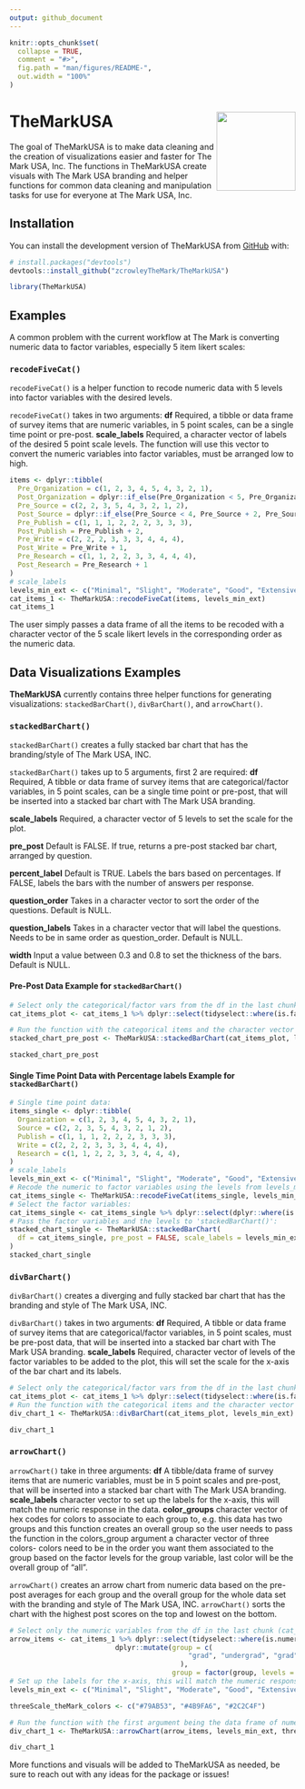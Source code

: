 ```yaml
---
output: github_document
---
```


<!-- README.md is generated from README.Rmd. Please edit that file -->

```r
knitr::opts_chunk$set(
  collapse = TRUE,
  comment = "#>",
  fig.path = "man/figures/README-",
  out.width = "100%"
)
```

# TheMarkUSA <a href="https://zcrowleythemark.github.io/TheMarkUSA/"><img src="man/figures/logo.png" align="right" height="139" /></a>

<!-- badges: start -->
<!-- badges: end -->

The goal of TheMarkUSA is to make data cleaning and the creation of visualizations easier and faster for The Mark USA, Inc.
The functions in TheMarkUSA create visuals with The Mark USA branding and helper functions for
common data cleaning and manipulation tasks for use for everyone at The Mark USA, Inc.

## Installation

You can install the development version of TheMarkUSA from [GitHub](https://github.com/) with:

``` r
# install.packages("devtools")
devtools::install_github("zcrowleyTheMark/TheMarkUSA")
```
```r
library(TheMarkUSA)
```

## Examples

A common problem with the current workflow at The Mark is converting numeric data to factor variables, especially 5 item likert scales:

### `recodeFiveCat()`

`recodeFiveCat()` is a helper function to recode numeric data with 5 levels into factor variables with the desired levels.

`recodeFiveCat()` takes in two arguments: 
**df** Required, a tibble or data frame of survey items that are numeric variables, in 5 point scales, can be a single time point or pre-post.
**scale_labels** Required, a character vector of labels of the desired 5 point scale levels. The function will use this vector to convert the numeric variables into factor variables, must be arranged low to high.

```r
items <- dplyr::tibble(
  Pre_Organization = c(1, 2, 3, 4, 5, 4, 3, 2, 1),
  Post_Organization = dplyr::if_else(Pre_Organization < 5, Pre_Organization + 1, Pre_Organization),
  Pre_Source = c(2, 2, 3, 5, 4, 3, 2, 1, 2),
  Post_Source = dplyr::if_else(Pre_Source < 4, Pre_Source + 2, Pre_Source),
  Pre_Publish = c(1, 1, 1, 2, 2, 2, 3, 3, 3),
  Post_Publish = Pre_Publish + 2,
  Pre_Write = c(2, 2, 2, 3, 3, 3, 4, 4, 4),
  Post_Write = Pre_Write + 1,
  Pre_Research = c(1, 1, 2, 2, 3, 3, 4, 4, 4),
  Post_Research = Pre_Research + 1
)
# scale_labels
levels_min_ext <- c("Minimal", "Slight", "Moderate", "Good", "Extensive")
cat_items_1 <- TheMarkUSA::recodeFiveCat(items, levels_min_ext)
cat_items_1
```

The user simply passes a data frame of all the items to be recoded with a character vector of the 5 scale likert levels in the corresponding order as the numeric data.

## Data Visualizations Examples

**TheMarkUSA** currently contains three helper functions for generating visualizations: `stackedBarChart()`, `divBarChart()`, and `arrowChart()`.

### `stackedBarChart()`

`stackedBarChart()` creates a fully stacked bar chart that has the branding/style of The Mark USA, INC.

`stackedBarChart()` takes up to 5 arguments, first 2 are required: 
**df** Required, A tibble or data frame of survey items that are categorical/factor variables, in 5 point scales, can be a single time point or pre-post, that will be inserted into a stacked bar chart with The Mark USA branding.

**scale_labels** Required, a character vector of 5 levels to set the scale for the plot.

**pre_post** Default is FALSE. If true, returns a pre-post stacked bar chart, arranged by question.

**percent_label** Default is TRUE. Labels the bars based on percentages. If FALSE, labels the bars with the number of answers per response.

**question_order** Takes in a character vector to sort the order of the questions. Default is NULL.

**question_labels** Takes in a character vector that will label the questions. Needs to be in same order as question_order. Default is NULL.

**width** Input a value between 0.3 and 0.8 to set the thickness of the bars. Default is NULL.

#### Pre-Post Data Example for `stackedBarChart()`

```r
# Select only the categorical/factor vars from the df in the last chunk (cat_items_1) using tidy select(contains("cat")):
cat_items_plot <- cat_items_1 %>% dplyr::select(tidyselect::where(is.factor))

# Run the function with the categorical items and the character vector of the factor levels:
stacked_chart_pre_post <- TheMarkUSA::stackedBarChart(cat_items_plot, levels_min_ext, pre_post = TRUE)

stacked_chart_pre_post
```
#### Single Time Point Data with Percentage labels Example for `stackedBarChart()`

```r
# Single time point data:
items_single <- dplyr::tibble(
  Organization = c(1, 2, 3, 4, 5, 4, 3, 2, 1),
  Source = c(2, 2, 3, 5, 4, 3, 2, 1, 2),
  Publish = c(1, 1, 1, 2, 2, 2, 3, 3, 3),
  Write = c(2, 2, 2, 3, 3, 3, 4, 4, 4),
  Research = c(1, 1, 2, 2, 3, 3, 4, 4, 4),
)
# scale_labels
levels_min_ext <- c("Minimal", "Slight", "Moderate", "Good", "Extensive")
# Recode the numeric to factor variables using the levels from levels_min_ext:
cat_items_single <- TheMarkUSA::recodeFiveCat(items_single, levels_min_ext)
# Select the factor variables:
cat_items_single <- cat_items_single %>% dplyr::select(dplyr::where(is.factor))
# Pass the factor variables and the levels to 'stackedBarChart()':
stacked_chart_single <- TheMarkUSA::stackedBarChart(
  df = cat_items_single, pre_post = FALSE, scale_labels = levels_min_ext, percent_label = FALSE, width = NULL
)
stacked_chart_single
```

### `divBarChart()`

`divBarChart()` creates a diverging and fully stacked bar chart that has the branding and style of The Mark USA, INC.

`divBarChart()` takes in two arguments: 
**df** Required, A tibble or data frame of survey items that are categorical/factor variables, in 5 point scales, must be pre-post data, that will be inserted into a stacked bar chart with The Mark USA branding.
**scale_labels** Required, character vector of levels of the factor variables to be added to the plot, this will set the scale for the x-axis of the bar chart and its labels.


```r
# Select only the categorical/factor vars from the df in the last chunk (cat_items_1) using tidy select(contains("cat")):
cat_items_plot <- cat_items_1 %>% dplyr::select(tidyselect::where(is.factor))
# Run the function with the categorical items and the character vector of the factor levels:
div_chart_1 <- TheMarkUSA::divBarChart(cat_items_plot, levels_min_ext)

div_chart_1
```

### `arrowChart()`

`arrowChart()` take in three arguments: 
**df** A tibble/data frame of survey items that are numeric variables, must be in 5 point scales and pre-post, that will be inserted into a stacked bar chart with The Mark USA branding.
**scale_labels** character vector to set up the labels for the x-axis, this will match the numeric response in the data.
**color_groups** character vector of hex codes for colors to associate to each group to, e.g. this data has two groups and this function creates an overall group so the user needs to pass the function in the colors_group argument a character vector of three colors- colors need to be in the order you want them associated to the group based on the factor levels for the group variable, last color will be the overall group of "all".

`arrowChart()` creates an arrow chart from numeric data based on the pre-post averages for each group and the overall group for the whole data set with the branding and style of The Mark USA, INC. `arrowChart()` sorts the chart with the highest post scores on the top and lowest on the bottom.

```r
# Select only the numeric variables from the df in the last chunk (cat_items_1) using tidy select(contains("cat")), adding a group variable that is set as a factor:
arrow_items <- cat_items_1 %>% dplyr::select(tidyselect::where(is.numeric)) %>% 
                          dplyr::mutate(group = c(
                                            "grad", "undergrad", "grad", "undergrad","grad", "undergrad", "undergrad", "grad", "undergrad"
                                          ),
                                        group = factor(group, levels = c("grad", "undergrad")))
# Set up the labels for the x-axis, this will match the numeric response in the data:
levels_min_ext <- c("Minimal", "Slight", "Moderate", "Good", "Extensive")

threeScale_theMark_colors <- c("#79AB53", "#4B9FA6", "#2C2C4F")

# Run the function with the first argument being the data frame of numeric items and factor group variable, second argument is the levels for the x-axis labels, and the third argument is the colors to pass as the  and the character vector of the factor levels:
div_chart_1 <- TheMarkUSA::arrowChart(arrow_items, levels_min_ext, threeScale_theMark_colors)

div_chart_1
```


More functions and visuals will be added to TheMarkUSA as needed, be sure to reach out with any ideas for the package or issues!
